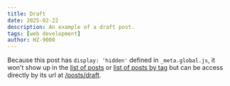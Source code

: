 ```yaml
---
title: Draft
date: 2025-02-22
description: An example of a draft post.
tags: [web development]
author: HZ-9000
---
```


Because this post has `display: 'hidden'` defined in `_meta.global.js`, it won't
show up in the [list of posts](/posts) or
[list of posts by tag](/tags/web%20development) but can be access directly by
its url at [/posts/draft](/posts/draft).
